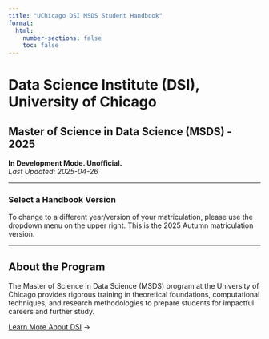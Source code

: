 ```yaml
---
title: "UChicago DSI MSDS Student Handbook"
format:
  html:
    number-sections: false
    toc: false
---
```


# Data Science Institute (DSI), University of Chicago
## Master of Science in Data Science (MSDS) - 2025  

**In Development Mode. Unofficial.**   
_Last Updated: 2025-04-26_  

---

### Select a Handbook Version

To change to a different year/version of your matriculation, please use the dropdown menu on the upper right. This is the 2025 Autumn matriculation version.  

---

## About the Program

The Master of Science in Data Science (MSDS) program at the University of Chicago provides rigorous training in theoretical foundations, computational techniques, and research methodologies to prepare students for impactful careers and further study.

[Learn More About DSI](https://datascience.uchicago.edu) →

